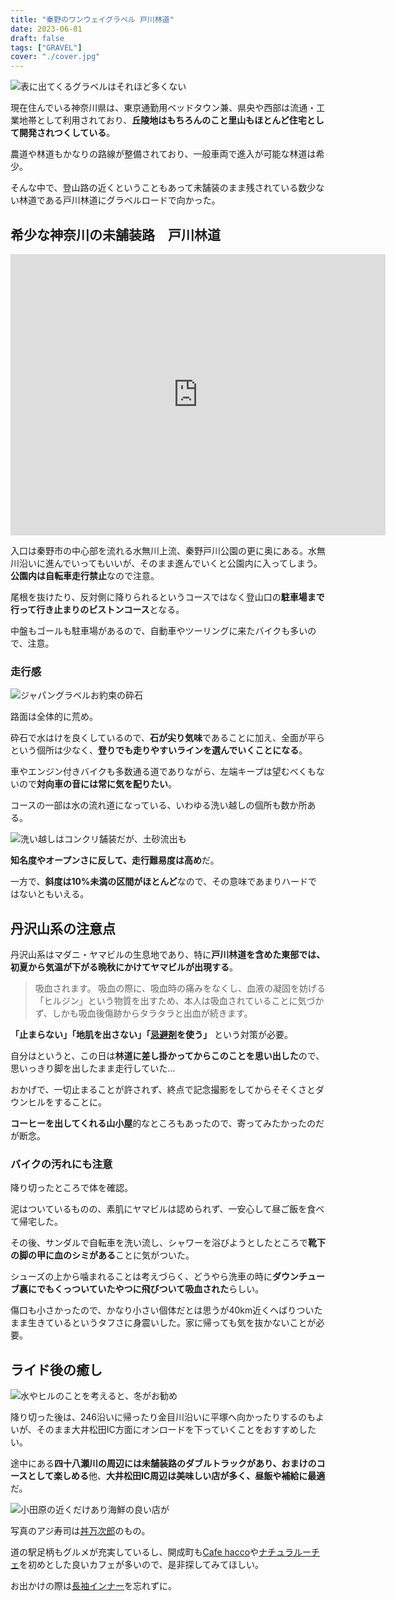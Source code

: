 ```yaml
---
title: "秦野のワンウェイグラベル 戸川林道"
date: 2023-06-01
draft: false
tags: ["GRAVEL"]
cover: "./cover.jpg"
---
```


![表に出てくるグラベルはそれほど多くない](./cover.jpg)

現在住んでいる神奈川県は、東京通勤用ベッドタウン兼、県央や西部は流通・工業地帯として利用されており、**丘陵地はもちろんのこと里山もほとんど住宅として開発されつくしている**。

農道や林道もかなりの路線が整備されており、一般車両で進入が可能な林道は希少。

そんな中で、登山路の近くということもあって未舗装のまま残されている数少ない林道である戸川林道にグラベルロードで向かった。

## 希少な神奈川の未舗装路　戸川林道

<iframe
  src="https://www.google.com/maps/embed?pb=!1m17!1m12!1m3!1d1625.9530233816618!2d139.16821647129603!3d35.40757929747049!2m3!1f0!2f0!3f0!3m2!1i1024!2i768!4f13.1!3m2!1m1!2zMzXCsDI0JzI3LjMiTiAxMznCsDEwJzA4LjMiRQ!5e0!3m2!1sja!2sjp!4v1685523740400!5m2!1sja!2sjp"
  width="600"
  height="450"
  style="border:0;"
  allowfullscreen=""
  loading="lazy"
  referrerpolicy="no-referrer-when-downgrade"
></iframe>

入口は秦野市の中心部を流れる水無川上流、秦野戸川公園の更に奥にある。水無川沿いに進んでいってもいいが、そのまま進んでいくと公園内に入ってしまう。**公園内は自転車走行禁止**なので注意。

尾根を抜けたり、反対側に降りられるというコースではなく登山口の**駐車場まで行って行き止まりのピストンコース**となる。

中盤もゴールも駐車場があるので、自動車やツーリングに来たバイクも多いので、注意。

### 走行感

![ジャパングラベルお約束の砕石](./rocks.jpg)

路面は全体的に荒め。

砕石で水はけを良くしているので、**石が尖り気味**であることに加え、全面が平らという個所は少なく、**登りでも走りやすいラインを選んでいくことになる**。

車やエンジン付きバイクも多数通る道でありながら、左端キープは望むべくもないので**対向車の音には常に気を配りたい**。

コースの一部は水の流れ道になっている、いわゆる洗い越しの個所も数か所ある。

![洗い越しはコンクリ舗装だが、土砂流出も](./overwater.jpg)

**知名度やオープンさに反して、走行難易度は高め**だ。

一方で、**斜度は10%未満の区間がほとんど**なので、その意味であまりハードではないともいえる。

## 丹沢山系の注意点

丹沢山系はマダニ・ヤマビルの生息地であり、特に**戸川林道を含めた東部では、初夏から気温が下がる晩秋にかけてヤマビルが出現する**。

<LinkCard url="https://www.pref.kanagawa.jp/docs/t4i/cnt/f986/p10106.html" />

> 吸血されます。
> 吸血の際に、吸血時の痛みをなくし、血液の凝固を妨げる「ヒルジン」という物質を出すため、本人は吸血されていることに気づかず、しかも吸血後傷跡からタラタラと出血が続きます。

**「止まらない」「地肌を出さない」「[忌避剤](https://amzn.to/3oLtYgv)を使う」** という対策が必要。

<Amzn asin="B00YB1V5N0" />

自分はというと、この日は**林道に差し掛かってからこのことを思い出した**ので、思いっきり脚を出したまま走行していた…

おかげで、一切止まることが許されず、終点で記念撮影をしてからそそくさとダウンヒルをすることに。

**コーヒーを出してくれる山小屋**的なところもあったので、寄ってみたかったのだが断念。

### バイクの汚れにも注意

降り切ったところで体を確認。

泥はついているものの、素肌にヤマビルは認められず、一安心して昼ご飯を食べて帰宅した。

その後、サンダルで自転車を洗い流し、シャワーを浴びようとしたところで**靴下の脚の甲に血のシミがある**ことに気がついた。

シューズの上から噛まれることは考えづらく、どうやら洗車の時に**ダウンチューブ裏にでもくっついていたやつに飛びついて吸血された**らしい。

傷口も小さかったので、かなり小さい個体だとは思うが40km近くへばりついたまま生きているというタフさに身震いした。家に帰っても気を抜かないことが必要。

## ライド後の癒し

![水やヒルのことを考えると、冬がお勧め](./base.jpg)

降り切った後は、246沿いに帰ったり金目川沿いに平塚へ向かったりするのもよいが、そのまま大井松田IC方面にオンロードを下っていくことをおすすめしたい。

途中にある**四十八瀬川の周辺には未舗装路のダブルトラックがあり、おまけのコースとして楽しめる**他、**大井松田IC周辺は美味しい店が多く、昼飯や補給に最適**だ。

![小田原の近くだけあり海鮮の良い店が](./sushi.jpg)

写真のアジ寿司は[丼万次郎](https://goo.gl/maps/JraWyqcyaX5Nb61o9)のもの。

道の駅足柄もグルメが充実しているし、開成町も[Cafe hacco](https://goo.gl/maps/nVVE4zQEp1JUUHc27)や[ナチュラルーチェ](https://goo.gl/maps/9NaQbUs6UL1Z4U7P9)を初めとした良いカフェが多いので、是非探してみてほしい。

お出かけの際は[長袖インナー](https://amzn.to/43cnKFw)を忘れずに。

<Amzn asin="B0BRZXP9M3" />
